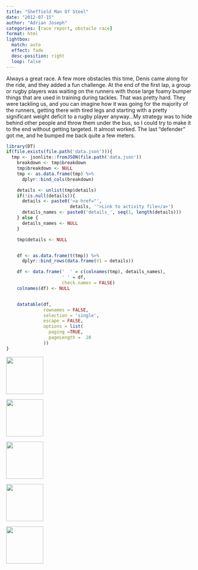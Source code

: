 ```yaml
---
title: "Sheffield Man Of Steel"
date: "2012-07-15"
author: "Adrian Joseph"
categories: [race report, obstacle race]
format: html
lightbox:
  match: auto
  effect: fade
  desc-position: right
  loop: false
---
```


Always a great race. A few more obstacles this time, Denis came along for the ride, and they added a fun challenge. At the end of the first lap, a group or rugby players was waiting on the runners with those large foamy bumper things that are used in training during tackles. That was pretty hard. They were tackling us, and you can imagine how it was going for the majority of the runners, getting there with tired legs and starting with a pretty significant weight deficit to a rugby player anyway...My strategy was to hide behind other people and throw them under the bus, so I could try to make it to the end without getting targeted. It almost worked. The last "defender" got me, and he bumped me back quite a few meters.

```r
library(DT)
if(file.exists(file.path('data.json'))){
  tmp <- jsonlite::fromJSON(file.path('data.json'))
    breakdown <- tmp$breakdown
    tmp$breakdown <- NULL
    tmp <- as.data.frame(tmp) %>%
      dplyr::bind_cols(breakdown)

    details <- unlist(tmp$details)
    if(!is.null(details)){
      details <- paste0('<a href="',
                        details, '">Link to activity file</a>')
      details_names <- paste0('details_', seq(1, length(details)))
    } else {
      details_names <- NULL
    }

    tmp$details <- NULL


    df <- as.data.frame(t(tmp)) %>%
      dplyr::bind_rows(data.frame(V1 = details))

    df <- data.frame('  ' = c(colnames(tmp), details_names),
                     ' ' = df,
                     check.names = FALSE)
    colnames(df) <- NULL


    datatable(df,
              rownames = FALSE,
              selection = 'single',
              escape = FALSE,
              options = list(
                paging =TRUE,
                pageLength =  20
              ))
}
```





::: {layout-ncol=4}
![](img_modal/00.png){ width="100" group="hi" }

![](img_modal/01.png){ width="100" group="hi" }

![](img_modal/02.jpg){ width="100" group="hi" }

![](img_modal/03.jpg){ width="100" group="hi" }

![](img_modal/04.jpg){ width="100" group="hi" }


:::
